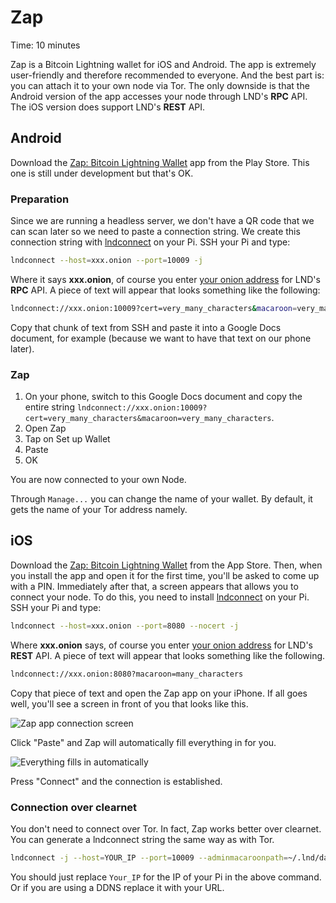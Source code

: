 
# Zap

<Callout emoji="&#x2139;">
        Time: 10 minutes
</Callout>

Zap is a Bitcoin Lightning wallet for iOS and Android. The app is extremely user-friendly and therefore recommended to everyone. And the best part is: you can attach it to your own node via Tor. The only downside is that the Android version of the app accesses your node through LND's **RPC** API. The iOS version does support LND's **REST** API.

## Android
Download the [Zap: Bitcoin Lightning Wallet](https://play.google.com/store/apps/details?id=zapsolutions.zap) app from the Play Store. This one is still under development but that's OK.

### Preparation
Since we are running a headless server, we don't have a QR code that we can scan later so we need to paste a connection string. We create this connection string with [lndconnect](/lightning-extensions/lnd-connect) on your Pi. SSH your Pi and type:

```bash
lndconnect --host=xxx.onion --port=10009 -j
```

Where it says **xxx.onion**, of course you enter [your onion address](/lightning-extensions/lnd-connect) for LND's **RPC** API. A piece of text will appear that looks something like the following:

```bash
lndconnect://xxx.onion:10009?cert=very_many_characters&macaroon=very_many_characters
```

Copy that chunk of text from SSH and paste it into a Google Docs document, for example (because we want to have that text on our phone later).

### Zap

1. On your phone, switch to this Google Docs document and copy the entire string `lndconnect://xxx.onion:10009?cert=very_many_characters&macaroon=very_many_characters`.
2. Open Zap
3. Tap on Set up Wallet
4. Paste
3. OK

You are now connected to your own Node.

Through `Manage...` you can change the name of your wallet. By default, it gets the name of your Tor address namely.

## iOS
Download the [Zap: Bitcoin Lightning Wallet](https://apps.apple.com/nl/app/zap-bitcoin-lightning-wallet/id1406311960) from the App Store. Then, when you install the app and open it for the first time, you'll be asked to come up with a PIN. Immediately after that, a screen appears that allows you to connect your node. To do this, you need to install [lndconnect](/lightning-extensions/lnd-connect) on your Pi. SSH your Pi and type:

```bash
lndconnect --host=xxx.onion --port=8080 --nocert -j
```

Where **xxx.onion** says, of course you enter [your onion address](/lightning/change-tor) for LND's **REST** API. A piece of text will appear that looks something like the following.

```bash
lndconnect://xxx.onion:8080?macaroon=many_characters
```

Copy that piece of text and open the Zap app on your iPhone. If all goes well, you'll see a screen in front of you that looks like this.

![Zap app connection screen](../.gitbook/assets/img_0163.png)

Click "Paste" and Zap will automatically fill everything in for you.

![Everything fills in automatically](../.gitbook/assets/img_4ea8cbfa09b2-1.jpeg)

Press "Connect" and the connection is established.

### Connection over clearnet

You don't need to connect over Tor. In fact, Zap works better over clearnet. You can generate a lndconnect string the same way as with Tor.

```bash
lndconnect -j --host=YOUR_IP --port=10009 --adminmacaroonpath=~/.lnd/data/chain/bitcoin/mainnet/admin.macaroon --tlscertpath=~/.lnd/tls.cert
```

You should just replace `Your_IP` for the IP of your Pi in the above command. Or if you are using a DDNS replace it with your URL.

